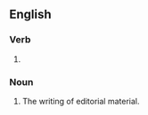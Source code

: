 ==English==

===Verb===
{{head|en|verb form}}

# {{present participle of|en|editorialize|nocat=1}}

===Noun===
{{en-noun|~}}

# The writing of editorial material.
